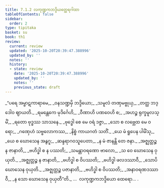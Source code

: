 ```yaml
---
title: 7.1.2 လကုဏ္ဍကဘဒ္ဒိယတ္ထေရဂါထာ
tableOfContents: false
sidebar:
  order: 2
type: tipitaka
basket: su
book: th1
review:
  current: review
  updated: '2025-10-20T20:39:47.388996'
  updated_by: ''
  notes: ''
  history:
  - state: review
    date: '2025-10-20T20:39:47.388996'
    updated_by: ''
    notes: ''
    previous_state: draft
---
```



<DynamicBreadcrumb />


<ReviewStatus review={frontmatter.review} showDetails={true} />

<HypothesisAnnotation frontmatter={frontmatter} />

<Division number="466" book="th1" e="ch" v="19" p="291">

<Paragraph number="752" type="verses" book="th1">
_“ပရေ အမ္ဗာဋကာရာမေ,_  
_ဝနသဏ္ဍမှိ ဘဒ္ဒိယော;_  
_သမူလံ တဏှမဗ္ဗုယှ,_  
_တတ္ထ ဘဒ္ဒေါဝ ဈာယတိ._  

</Paragraph>

</Division>
<Division number="467" book="th1" e="ch" v="19" p="291">

<Paragraph number="753" type="verses" book="th1">
_ရမန္တေကေ မုဒိင်္ဂေဟိ,_  
_ဝီဏာဟိ ပဏဝေဟိ စ;_  
_အဟဉ္စ ရုက္ခမူလသ္မိံ,_  
_ရတော ဗုဒ္ဓဿ သာသနေ._  

</Paragraph>

</Division>
<Division number="468" book="th1" e="ch" v="19" p="291">

<Paragraph number="754" type="verses" book="th1">
_ဗုဒ္ဓေါ စေ မေ ဝရံ ဒဇ္ဇာ,_  
_သော စ လဗ္ဘေထ မေ ဝရော;_  
_ဂဏှေဟံ သဗ္ဗလောကဿ,_  
_နိစ္စံ ကာယဂတံ သတိံ._  

</Paragraph>

</Division>
<Division number="469" book="th1" e="ch" v="19" p="292">

<Paragraph number="755" type="verses" book="th1">
_ယေ မံ ရူပေန ပါမိံသု,_  
_ယေ စ ဃောသေန အနွဂူ;_  
_ဆန္ဒရာဂဝသူပေတာ,_  
_န မံ ဇာနန္တိ တေ ဇနာ._  

</Paragraph>

</Division>
<Division number="470" book="th1" e="ch" v="19" p="292">

<Paragraph number="756" type="verses" book="th1">
_အဇ္ဈတ္တဉ္စ န ဇာနာတိ,_  
_ဗဟိဒ္ဓါ စ န ပဿတိ;_  
_သမန္တာဝရဏော ဗာလော,_  
_သ ဝေ ဃောသေန ဝုယှတိ._  

</Paragraph>

</Division>
<Division number="471" book="th1" e="ch" v="19" p="292">

<Paragraph number="757" type="verses" book="th1">
_အဇ္ဈတ္တဉ္စ န ဇာနာတိ,_  
_ဗဟိဒ္ဓါ စ ဝိပဿတိ;_  
_ဗဟိဒ္ဓါ ဖလဒဿာဝီ,_  
_သောပိ ဃောသေန ဝုယှတိ._  

</Paragraph>

</Division>
<Division number="472" book="th1" e="ch" v="19" p="292">

<Paragraph number="758" type="verses" book="th1">
_အဇ္ဈတ္တဉ္စ ပဇာနာတိ,_  
_ဗဟိဒ္ဓါ စ ဝိပဿတိ;_  
_အနာဝရဏဒဿာဝီ,_  
_န သော ဃောသေန ဝုယှတီ”တိ._  


</Paragraph>
</Division>

<Paragraph number="759" type="center" book="th1">
…  လကုဏ္ဍကဘဒ္ဒိယော ထေရော… .
</Paragraph>